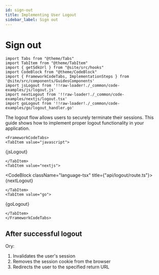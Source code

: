 ```yaml
---
id: sign-out
title: Implementing User Logout
sidebar_label: Sign out
---
```


# Sign out

```mdx-code-block
import Tabs from "@theme/Tabs"
import TabItem from "@theme/TabItem"
import { getSdkUrl } from "@site/src/hooks"
import CodeBlock from "@theme/CodeBlock"
import { FrameworkCodeTabs, ImplementationSteps } from '@site/src/components/GuidesComponents'
import jsLogout from '!!raw-loader!./_common/code-examples/js/logout.js'
import nextLogout from '!!raw-loader!./_common/code-examples/nextjs/logout.tsx'
import goLogout from '!!raw-loader!./_common/code-examples/go/logout_handler.go'
```

The logout flow allows users to securely terminate their sessions. This guide shows how to implement proper logout functionality
in your application.

```mdx-code-block
<FrameworkCodeTabs>
<TabItem value="javascript">
```

<CodeBlock className="language-js">{jsLogout}</CodeBlock>

```mdx-code-block
</TabItem>
<TabItem value="nextjs">
```

<CodeBlock className="language-tsx" title={"api/logout/route.ts"}>
  {nextLogout}
</CodeBlock>

```mdx-code-block
</TabItem>
<TabItem value="go">
```

<CodeBlock className="language-go">{goLogout}</CodeBlock>

```mdx-code-block
</TabItem>
</FrameworkCodeTabs>
```

## After successful logout

Ory:

1. Invalidates the user's session
2. Removes the session cookie from the browser
3. Redirects the user to the specified return URL
